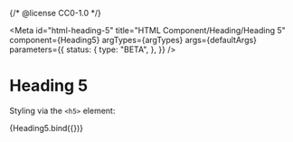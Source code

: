 {/* @license CC0-1.0 */}


<Meta
  id="html-heading-5"
  title="HTML Component/Heading/Heading 5"
  component={Heading5}
  argTypes={argTypes}
  args={defaultArgs}
  parameters={{
    status: {
      type: "BETA",
    },
  }}
/>

# Heading 5

Styling via the `<h5>` element:

<Canvas>
  <Story name="Default" args={exampleArgs}>
    {Heading5.bind({})}
  </Story>
</Canvas>

<ArgsTable story="Default" />
